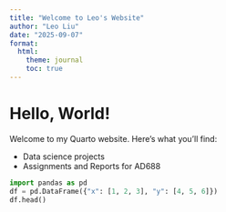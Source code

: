 ```yaml
---
title: "Welcome to Leo's Website"
author: "Leo Liu"
date: "2025-09-07"
format:
  html:
    theme: journal
    toc: true
---
```


# Hello, World! 

Welcome to my Quarto website. Here's what you'll find:

- Data science projects
- Assignments and Reports for AD688

```python
import pandas as pd
df = pd.DataFrame({"x": [1, 2, 3], "y": [4, 5, 6]})
df.head()
```